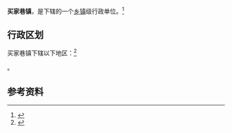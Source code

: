 {{中国乡级行政区|62/29/24/104/000}}

'''买家巷镇'''，是{{PRC admin/fullname|62/29/24/104/000|3}}下辖的一个[[乡镇|乡镇]]级行政单位。<ref>{{PRC admin/ref sgc|{{PRC admin/parent|62/29/24/104/000}}}}</ref>

== 行政区划 ==

买家巷镇下辖以下地区：<ref>{{PRC admin/ref sgc|62/29/24/104/000}}</ref>

{{PRC admin/children|62/29/24/104/000}}。

== 参考资料 ==

{{reflist}}

{{行政区划小作品}}
{{PRC admin/navcat|62/29/24/104/000}}